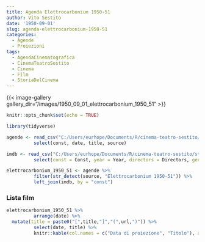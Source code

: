 ```yaml
---
title: Agenda Elettrocarbonium 1950-51
author: Vito Sestito
date: '1950-09-01'
slug: agenda-elettrocarbonium-1950-51
categories:
  - Agende
  - Proiezioni
tags:
  - AgendaCinematografica
  - CinemaTeatroSestito
  - Cinema
  - Film
  - StoriaDelCinema
---
```

{{< image-gallery gallery_dir="/images/1950_09_01_elettrocarbonium_1950_51" >}}
```r
knitr::opts_chunk$set(echo = TRUE)

library(tidyverse)

agende <- read_csv("C:/Users/eurhope/Documents/R/cinema-teatro-sestito/static/data/programmazione_agende.csv") %>%
          select(const, date, title, source)

imdb <- read_csv("C:/Users/eurhope/Documents/R/cinema-teatro-sestito/static/data/programmazione_imdb.csv") %>%
          select(const = Const, year = Year, directors = Directors, genres = Genres, imdb_rating = `IMDb Rating`, runtime = `Runtime (mins)`, url = URL)

elettrocarbonium_1950_51 <- agende %>%
          filter(str_detect(source, "Elettrocarbonium 1950-51")) %>%
          left_join(imdb, by = "const")
```
### Lista film
```r
elettrocarbonium_1950_51 %>%
          arrange(date) %>%
  mutate(title = paste0("[",title,"]","(",url,")")) %>%
          select(date, title) %>%
          knitr::kable(col.names = c("Data di proiezione", "Titolo"), align = c("l", "l", "l"))
```